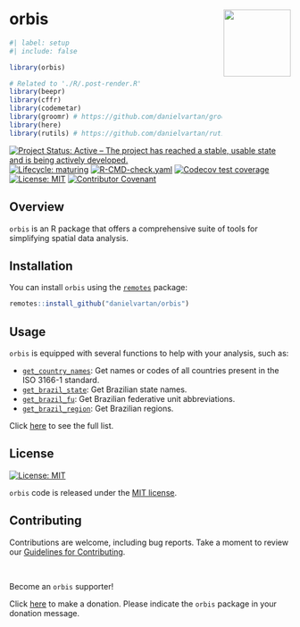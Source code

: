 # orbis <a href = "https://danielvartan.github.io/brandr/"><img src = "man/figures/logo.png" align="right" width="120" /></a>

<!-- quarto render -->

```r
#| label: setup
#| include: false

library(orbis)

# Related to './R/.post-render.R'
library(beepr)
library(cffr)
library(codemetar)
library(groomr) # https://github.com/danielvartan/groomr
library(here)
library(rutils) # https://github.com/danielvartan/rutils
```

<!-- badges: start -->
[![Project Status: Active – The project has reached a stable, usable state and is being actively developed.](https://www.repostatus.org/badges/latest/active.svg)](https://www.repostatus.org/#active)
[![Lifecycle: maturing](https://img.shields.io/badge/lifecycle-maturing-blue.svg)](https://lifecycle.r-lib.org/articles/stages.html#maturing)
[![R-CMD-check.yaml](https://github.com/danielvartan/orbis/actions/workflows/check-standard.yaml/badge.svg)](https://github.com/danielvartan/orbis/actions/workflows/check-standard.yaml)
[![Codecov test coverage](https://codecov.io/gh/danielvartan/orbis/branch/main/graph/badge.svg)](https://app.codecov.io/gh/danielvartan/orbis?branch=main)
[![License: MIT](https://img.shields.io/badge/license-MIT-green)](https://choosealicense.com/licenses/mit/)
[![Contributor Covenant](https://img.shields.io/badge/Contributor%20Covenant-2.1-4baaaa.svg)](https://www.contributor-covenant.org/version/2/1/code_of_conduct/)
<!-- badges: end -->

## Overview

`orbis` is an R package that offers a comprehensive suite of tools for simplifying spatial data analysis.

## Installation

You can install `orbis` using the [`remotes`](https://github.com/r-lib/remotes) package:

``` r
remotes::install_github("danielvartan/orbis")
```

## Usage

`orbis` is equipped with several functions to help with your analysis, such as:

- [`get_country_names`](https://danielvartan.github.io/orbis/reference/get_country_names.html): Get names or codes of all countries present in the ISO 3166-1 standard.
- [`get_brazil_state`](https://danielvartan.github.io/orbis/reference/get_brazil_state.html): Get Brazilian state names.
- [`get_brazil_fu`](https://danielvartan.github.io/orbis/reference/get_brazil_fu.html): Get Brazilian federative unit abbreviations.
- [`get_brazil_region`](https://danielvartan.github.io/orbis/reference/get_brazil_region.html): Get Brazilian regions.

Click [here](https://danielvartan.github.io/orbis/) to see the full list.

## License

[![License:
MIT](https://img.shields.io/badge/license-MIT-green)](https://opensource.org/license/mit)

`orbis` code is released under the [MIT license](https://opensource.org/license/mit).

## Contributing

Contributions are welcome, including bug reports. Take a moment to review our [Guidelines for Contributing](https://danielvartan.github.io/orbis/CONTRIBUTING.html).

<br>

Become an `orbis` supporter!

Click [here](https://github.com/sponsors/danielvartan) to make a donation. Please indicate the `orbis` package in your donation message.
